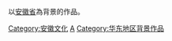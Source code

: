以[[安徽省|安徽省]]為背景的作品。

{{中國行政區劃分類導航|背景作品}}

[[Category:安徽文化|Category:安徽文化]]
[[Category:中國各省背景作品|A]]
[[Category:华东地区背景作品‎|Category:华东地区背景作品‎]]